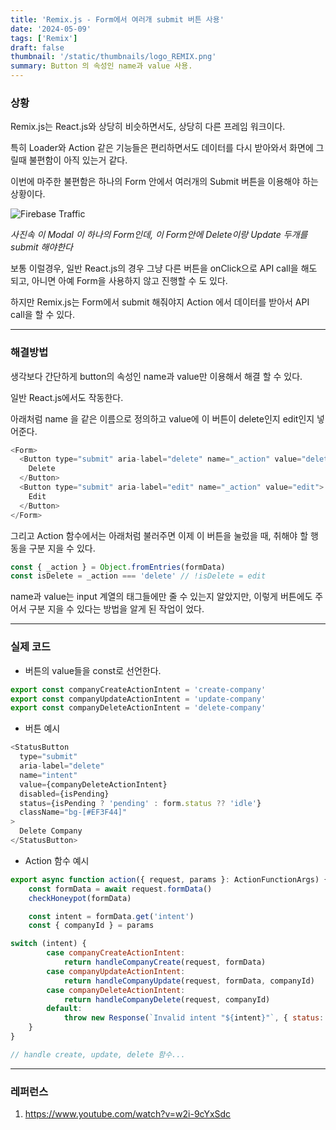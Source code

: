 ```yaml
---
title: 'Remix.js - Form에서 여러개 submit 버튼 사용'
date: '2024-05-09'
tags: ['Remix']
draft: false
thumbnail: '/static/thumbnails/logo_REMIX.png'
summary: Button 의 속성인 name과 value 사용.
---
```


### 상황

Remix.js는 React.js와 상당히 비슷하면서도, 상당히 다른 프레임 워크이다.

특히 Loader와 Action 같은 기능들은 편리하면서도 데이터를 다시 받아와서 화면에 그릴때 불편함이 아직 있는거 같다.

이번에 마주한 불편함은 하나의 Form 안에서 여러개의 Submit 버튼을 이용해야 하는 상황이다.

![Firebase Traffic](https://firebasestorage.googleapis.com/v0/b/kevlog-cdd91.appspot.com/o/2024-05%2Fremix_one_form_multiple_buttons.png?alt=media&token=41171ec1-1a21-4b2d-844a-74d8d71f018f)

_사진속 이 Modal 이 하나의 Form인데, 이 Form안에 Delete이랑 Update 두개를 submit 해야한다_

보통 이럴경우, 일반 React.js의 경우 그냥 다른 버튼을 onClick으로 API call을 해도 되고, 아니면 아예 Form을 사용하지 않고 진행할 수 도 있다.

하지만 Remix.js는 Form에서 submit 해줘야지 Action 에서 데이터를 받아서 API call을 할 수 있다.

---

### 해결방법

생각보다 간단하게 button의 속성인 name과 value만 이용해서 해결 할 수 있다.

일반 React.js에서도 작동한다.

아래처럼 name 을 같은 이름으로 정의하고 value에 이 버튼이 delete인지 edit인지 넣어준다.

```js
<Form>
  <Button type="submit" aria-label="delete" name="_action" value="delete">
    Delete
  </Button>
  <Button type="submit" aria-label="edit" name="_action" value="edit">
    Edit
  </Button>
</Form>
```

그리고 Action 함수에서는 아래처럼 불러주면 이제 이 버튼을 눌렀을 때, 취해야 할 행동을 구분 지을 수 있다.

```js
const { _action } = Object.fromEntries(formData)
const isDelete = _action === 'delete' // !isDelete = edit
```

name과 value는 input 계열의 태그들에만 줄 수 있는지 알았지만, 이렇게 버튼에도 주어서 구분 지을 수 있다는 방법을 알게 된 작업이 었다.

---

### 실제 코드

- 버튼의 value들을 const로 선언한다.

```js
export const companyCreateActionIntent = 'create-company'
export const companyUpdateActionIntent = 'update-company'
export const companyDeleteActionIntent = 'delete-company'
```

- 버튼 예시

```js
<StatusButton
  type="submit"
  aria-label="delete"
  name="intent"
  value={companyDeleteActionIntent}
  disabled={isPending}
  status={isPending ? 'pending' : form.status ?? 'idle'}
  className="bg-[#EF3F44]"
>
  Delete Company
</StatusButton>
```

- Action 함수 예시

```js
export async function action({ request, params }: ActionFunctionArgs) {
	const formData = await request.formData()
	checkHoneypot(formData)

	const intent = formData.get('intent')
	const { companyId } = params

switch (intent) {
		case companyCreateActionIntent:
			return handleCompanyCreate(request, formData)
		case companyUpdateActionIntent:
			return handleCompanyUpdate(request, formData, companyId)
		case companyDeleteActionIntent:
			return handleCompanyDelete(request, companyId)
		default:
			throw new Response(`Invalid intent "${intent}"`, { status: 400 })
	}
}

// handle create, update, delete 함수...
```

---

### 레퍼런스

1. https://www.youtube.com/watch?v=w2i-9cYxSdc
